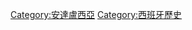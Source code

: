 {{Commons category|History of Andalusia}}

[[Category:安達盧西亞|Category:安達盧西亞]]
[[Category:西班牙歷史|Category:西班牙歷史]]